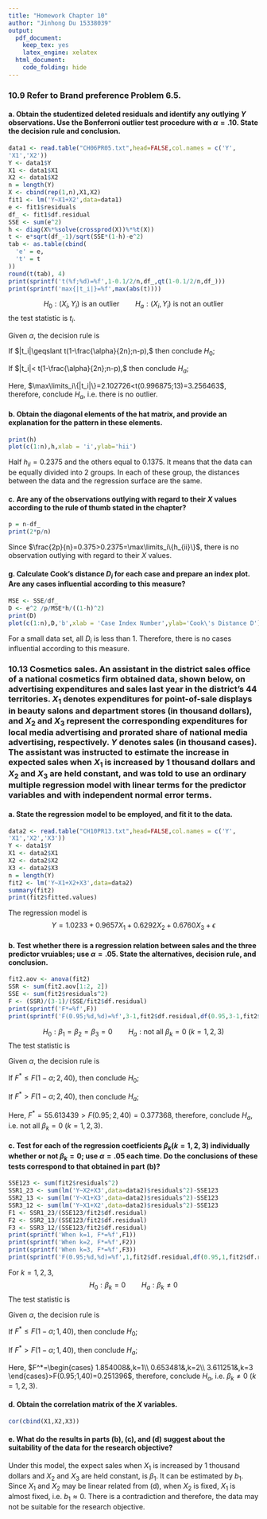 ```yaml
---
title: "Homework Chapter 10"
author: "Jinhong Du 15338039"
output:
  pdf_document:
    keep_tex: yes
    latex_engine: xelatex
  html_document:
    code_folding: hide
---
```


### 10.9 Refer to **Brand preference** Problem 6.5.

#### a. Obtain the studentized deleted residuals and identify any outlying $Y$ observations. Use the Bonferroni outlier test procedure with $\alpha = .10$. State the decision rule and conclusion.
```r
data1 <- read.table("CH06PR05.txt",head=FALSE,col.names = c('Y',
'X1','X2'))
Y <- data1$Y
X1 <- data1$X1
X2 <- data1$X2
n = length(Y)
X <- cbind(rep(1,n),X1,X2)
fit1 <- lm('Y~X1+X2',data=data1)
e <- fit1$residuals
df_ <- fit1$df.residual
SSE <- sum(e^2)
h <- diag(X%*%solve(crossprod(X))%*%t(X))
t <- e*sqrt(df_-1)/sqrt(SSE*(1-h)-e^2)
tab <- as.table(cbind(
  'e' = e,
  't' = t
))
round(t(tab), 4)
print(sprintf('t(%f;%d)=%f',1-0.1/2/n,df_,qt(1-0.1/2/n,df_)))
print(sprintf('max{|t_i|}=%f',max(abs(t))))
```
\begin{align*}
d_i&=Y_i-\hat{Y}_{i(i)}\\
&=\dfrac{e_i}{1-h_{ii}}\\
s\{d_i\}&= MSE_{(i)}[1+X_i^T(X^T_{(i)}X_{(i)})^{-1}X_i]\\
&=\dfrac{MSE_{(i)}}{1-h_{ii}}\\
t_i&=\dfrac{d_i}{s\{d_i\}}\\
&=\dfrac{e_i}{\sqrt{MSE_{(i)}(1-h_{ii})}}\\
&=\dfrac{e_i\sqrt{n-p-1}}{\sqrt{SSE(1-h_{ii})-e^2_i}}\sim t(n-p-1)
\end{align*}

$$H_0:(X_i,Y_i) \text{ is an outlier}\qquad H_a:(X_i,Y_i) \text{ is not an outlier}$$
the test statistic is $t_i$. 

Given $\alpha$, the decision rule is 

If $|t_i|\geqslant t(1-\frac{\alpha}{2n};n-p),$ then conclude $H_0$;

If $|t_i|< t(1-\frac{\alpha}{2n};n-p),$ then conclude $H_a$;

Here, $\max\limits_i\{|t_i|\}=2.102726<t(0.996875;13)=3.256463$, therefore, conclude $H_a$, i.e. there is no outlier.

#### b. Obtain the diagonal elements of the hat matrix, and provide an explanation for the pattern in these elements.
```r
print(h)
plot(c(1:n),h,xlab = 'i',ylab='hii')
```

Half $h_{ii}=0.2375$ and the others equal to $0.1375$. It means that the data can be equally divided into 2 groups. In each of these group, the distances between the data and the regression surface are the same.  

#### c. Are any of the observations outlying with regard to their $X$ values according to the rule of thumb stated in the chapter?
```r
p = n-df_
print(2*p/n)
```
Since $\frac{2p}{n}=0.375>0.2375=\max\limits_i\{h_{ii}\}$, there is no observation outlying with regard to their $X$ values.

#### g. Calculate Cook's distance $D_i$ for each case and prepare an index plot. Are any cases influential according to this measure?
```r
MSE <- SSE/df_
D <- e^2 /p/MSE*h/((1-h)^2)
print(D)
plot(c(1:n),D,'b',xlab = 'Case Index Number',ylab='Cook\'s Distance D')
```
\begin{align*}
D_i&=\dfrac{\sum\limits_{j=1}^n(\hat{Y}_j-\hat{Y}_{j(i)})^2}{pMSE}\\
&=\dfrac{e^2_ih_{ii}}{pMSE(1-h_{ii})^2}
\end{align*}

For a small data set, all $D_i$ is less than $1$. Therefore, there is no cases influential according to this measure.

### 10.13 **Cosmetics sales**. An assistant in the district sales office of a national cosmetics firm obtained data, shown below, on advertising expenditures and sales last year in the district's $44$ territories. $X_1$ denotes expenditures for point-of-sale displays in beauty salons and department stores (in thousand dollars), and $X_2$ and $X_3$ represent the corresponding expenditures for local media advertising and prorated share of national media advertising, respectively. $Y$ denotes sales (in thousand cases). The assistant was instructed to estimate the increase in expected sales when $X_1$ is increased by $1$ thousand dollars and $X_2$ and $X_3$ are held constant, and was told to use an ordinary multiple regression model with linear terms for the predictor variables and with independent normal error terms.

#### a. State the regression model to be employed, and fit it to the data.
```r
data2 <- read.table("CH10PR13.txt",head=FALSE,col.names = c('Y',
'X1','X2','X3'))
Y <- data1$Y
X1 <- data2$X1
X2 <- data2$X2
X3 <- data2$X3
n = length(Y)
fit2 <- lm('Y~X1+X2+X3',data=data2)
summary(fit2)
print(fit2$fitted.values)
```
The regression model is 
$$Y=1.0233+0.9657X_1+0.6292X_2+0.6760X_3+\epsilon$$

#### b. Test whether there is a regression relation between sales and the three predictor vruiables; use $\alpha = .05$. State the alternatives, decision rule, and conclusion.
```r
fit2.aov <- anova(fit2)
SSR <- sum(fit2.aov[1:2, 2])
SSE <- sum(fit2$residuals^2)
F <- (SSR)/(3-1)/(SSE/fit2$df.residual)
print(sprintf('F*=%f',F))
print(sprintf('F(0.95;%d,%d)=%f',3-1,fit2$df.residual,df(0.95,3-1,fit2$df.residual)))
```

$$H_0:\beta_1=\beta_2=\beta_3=0\qquad H_a: \text{not all }\beta_k=0\ (k=1,2,3)$$
The test statistic is
\begin{align*}
F^*&=\dfrac{\frac{SSR(X_1,X_2,X_3)}{p-1}}{\frac{SSE(X_1,X_2,X_3)}{n-p}}\\
&=\dfrac{MSR}{MSE}
\end{align*}

Given $\alpha$, the decision rule is 

If $F^*\leqslant F(1-\alpha;2,40),$ then conclude $H_0$;

If $F^*> F(1-\alpha;2,40),$ then conclude $H_a$;

Here, $F^*=55.613439>F(0.95;2,40)=0.377368$, therefore, conclude $H_a$, i.e. not all $\beta_k=0\ (k=1,2,3)$.

#### c. Test for each of the regression coetficients $\beta_k (k = 1, 2, 3)$ individually whether or not $\beta_k = 0$; use $\alpha = .05$ each time. Do the conclusions of these tests correspond to that obtained in part (b)?
```r
SSE123 <- sum(fit2$residuals^2)
SSR1_23 <- sum(lm('Y~X2+X3',data=data2)$residuals^2)-SSE123
SSR2_13 <- sum(lm('Y~X1+X3',data=data2)$residuals^2)-SSE123
SSR3_12 <- sum(lm('Y~X1+X2',data=data2)$residuals^2)-SSE123
F1 <- SSR1_23/(SSE123/fit2$df.residual)
F2 <- SSR2_13/(SSE123/fit2$df.residual)
F3 <- SSR3_12/(SSE123/fit2$df.residual)
print(sprintf('When k=1, F*=%f',F1))
print(sprintf('When k=2, F*=%f',F2))
print(sprintf('When k=3, F*=%f',F3))
print(sprintf('F(0.95;%d,%d)=%f',1,fit2$df.residual,df(0.95,1,fit2$df.residual)))
```

For $k=1,2,3$,
$$H_0:\beta_k=0\qquad H_a: \beta_k\neq 0$$
The test statistic is
\begin{align*}
F^*&=\dfrac{\frac{SSR(X_k|X_j,\text{ for }j=1,2,3,\ j\neq k)}{1}}{\frac{SSE(X_1,X_2,X_3)}{n-p}}\\
&=\dfrac{MSR(X_k|X_j,\text{ for }j=1,2,3,\ j\neq k)}{MSE(X_1,X_2,X_3)}
\end{align*}

Given $\alpha$, the decision rule is 

If $F^*\leqslant F(1-\alpha;1,40),$ then conclude $H_0$;

If $F^*> F(1-\alpha;1,40),$ then conclude $H_a$;

Here, $F^*=\begin{cases}
1.854008&,k=1\\
0.653481&,k=2\\
3.611251&,k=3
\end{cases}>F(0.95;1,40)=0.251396$, therefore, conclude $H_a$, i.e. $\beta_k\neq 0\ (k=1,2,3)$.

#### d. Obtain the correlation matrix of the $X$ variables.
```r
cor(cbind(X1,X2,X3))
```


#### e. What do the results in parts (b), (c), and (d) suggest about the suitability of the data for the research objective?
Under this model, the expect sales when $X_1$ is increased by $1$ thousand dollars and $X_2$  and $X_3$ are held constant, is $\beta_1$. It can be estimated by $b_1$. Since $X_1$ and $X_2$ may be linear related from (d), when $X_2$ is fixed, $X_1$ is almost fixed, i.e. $b_1\approx0$. There is a contradiction and therefore, the data may not be suitable for the research objective.
